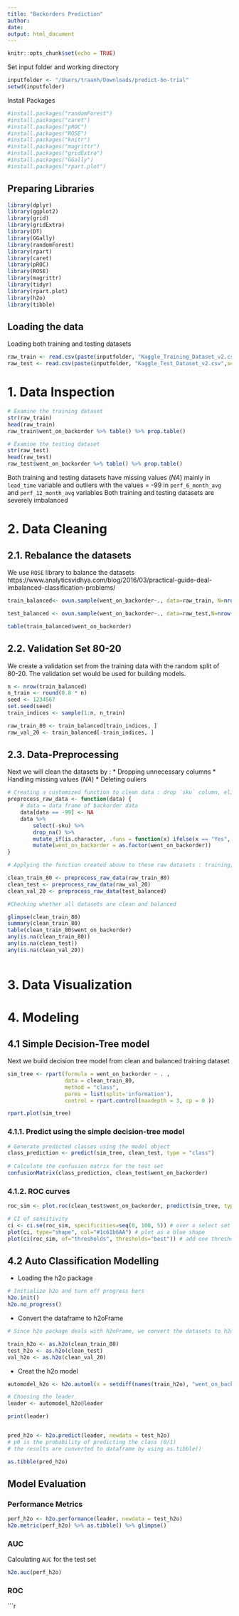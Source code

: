 ```yaml
---
title: "Backorders Prediction"
author: 
date:
output: html_document
---
```


```r
knitr::opts_chunk$set(echo = TRUE)
```

Set input folder and working directory

```r
inputfolder <- "/Users/traanh/Downloads/predict-bo-trial"
setwd(inputfolder)

```

Install Packages

```r
#install.packages("randomForest")
#install.packages("caret")
#install.packages("pROC")
#install.packages("ROSE")
#install.packages("knitr")
#install.packages("magrittr")
#install.packages("gridExtra")
#install.packages("GGally")
#install.packages("rpart.plot")
```
## Preparing Libraries
```r
library(dplyr)
library(ggplot2)
library(grid)
library(gridExtra)
library(DT)
library(GGally)
library(randomForest)
library(rpart)
library(caret)
library(pROC)
library(ROSE)
library(magrittr)
library(tidyr)
library(rpart.plot)
library(h2o)
library(tibble)


```
## Loading the data 
Loading both training and testing datasets

```r
raw_train <- read.csv(paste(inputfolder, "Kaggle_Training_Dataset_v2.csv",sep="/"), stringsAsFactors = FALSE)
raw_test <- read.csv(paste(inputfolder, "Kaggle_Test_Dataset_v2.csv",sep="/"), stringsAsFactors = FALSE)

```

# 1. Data Inspection

```r
# Examine the training dataset
str(raw_train)
head(raw_train)
raw_train$went_on_backorder %>% table() %>% prop.table()

# Examine the testing dataset
str(raw_test)
head(raw_test)
raw_test$went_on_backorder %>% table() %>% prop.table()

```

Both training and testing datasets have missing values (*NA*) mainly in `lead_time` variable and outliers with the values = -99 in `perf_6_month_avg` and `perf_12_month_avg` variables 
Both training and testing datasets are severely imbalanced

# 2. Data Cleaning 


## 2.1. Rebalance the datasets

We use `ROSE` library to balance the datasets
https://www.analyticsvidhya.com/blog/2016/03/practical-guide-deal-imbalanced-classification-problems/

```r

train_balanced<- ovun.sample(went_on_backorder~., data=raw_train, N=nrow(raw_train), p=0.5, seed=1, method="both")$data 

test_balanced <- ovun.sample(went_on_backorder~., data=raw_test,N=nrow(raw_test), p=0.5, seed=1, method="both")$data

table(train_balanced$went_on_backorder)

```

## 2.2. Validation Set 80-20 
We create a validation set from the training data with the random split of 80-20. The validation set would be used for building models.

```r

n <- nrow(train_balanced)
n_train <- round(0.8 * n) 
seed <- 1234567
set.seed(seed)
train_indices <- sample(1:n, n_train)

raw_train_80 <- train_balanced[train_indices, ]  
raw_val_20 <- train_balanced[-train_indices, ]  

```
## 2.3. Data-Preprocessing 

Next we will clean the datasets by :
  * Dropping unnecessary columns 
  * Handling missing values (*NA*)
  * Deleting ouliers

```r

# Creating a customized function to clean data : drop `sku` column, eliminate NA and ouliers(-99)
preprocess_raw_data <- function(data) {
    # data = data frame of backorder data
    data[data == -99] <- NA
    data %>%
        select(-sku) %>%
        drop_na() %>%
        mutate_if(is.character, .funs = function(x) ifelse(x == "Yes", 1, 0)) %>%
        mutate(went_on_backorder = as.factor(went_on_backorder))
}

# Applying the function created above to these raw datasets : training, testing and validation

clean_train_80 <- preprocess_raw_data(raw_train_80) 
clean_test <- preprocess_raw_data(raw_val_20)
clean_val_20 <- preprocess_raw_data(test_balanced)

#Checking whether all datasets are clean and balanced 

glimpse(clean_train_80)
summary(clean_train_80)
table(clean_train_80$went_on_backorder)
any(is.na(clean_train_80))
any(is.na(clean_test))
any(is.na(clean_val_20))



```
# 3. Data Visualization



# 4. Modeling

## 4.1 Simple Decision-Tree model 

Next we build decision tree model from clean and balanced training dataset

```r


sim_tree <- rpart(formula = went_on_backorder ~ . , 
                  data = clean_train_80, 
                  method = "class",
                  parms = list(split='information'), 
                  control = rpart.control(maxdepth = 3, cp = 0 ))

rpart.plot(sim_tree)

```
### 4.1.1. Predict using the simple decision-tree model

```r

# Generate predicted classes using the model object
class_prediction <- predict(sim_tree, clean_test, type = "class")  
                            
# Calculate the confusion matrix for the test set
confusionMatrix(class_prediction, clean_test$went_on_backorder)

```

### 4.1.2. ROC curves 
```r

roc_sim <- plot.roc(clean_test$went_on_backorder, predict(sim_tree, type = "prob", newdata = clean_test)[, 2], main="Confidence intervals", percent=TRUE, ci=TRUE, print.auc=TRUE) 

# CI of sensitivity
ci <- ci.se(roc_sim, specificities=seq(0, 100, 5)) # over a select set of specificities
plot(ci, type="shape", col="#1c61b6AA") # plot as a blue shape
plot(ci(roc_sim, of="thresholds", thresholds="best")) # add one threshold
```


## 4.2 Auto Classification Modelling 
* Loading the h2o package
```r
# Initialize h2o and turn off progress bars
h2o.init()
h2o.no_progress()
```
* Convert the dataframe to h2oFrame
```r
# Since h2o package deals with h2oFrame, we convert the datasets to h2oFrame

train_h2o <- as.h2o(clean_train_80)
test_h2o <- as.h2o(clean_test)
val_h2o <- as.h2o(clean_val_20)


```
* Creat the h2o model
```r

automodel_h2o <- h2o.automl(x = setdiff(names(train_h2o), "went_on_backorder"), y = "went_on_backorder", training_frame = train_h2o, validation_frame = val_h2o, leaderboard_frame = test_h2o , max_runtime_secs =  30 ) 

# Choosing the leader
leader <- automodel_h2o@leader


```


```r
print(leader)


pred_h2o <- h2o.predict(leader, newdata = test_h2o)
# p0 is the probability of predicting the class (0/1)
# the results are converted to dataframe by using as.tibble() 

as.tibble(pred_h2o)
```


## Model Evaluation 

### Performance Metrics

```r

perf_h2o <- h2o.performance(leader, newdata = test_h2o) 
h2o.metric(perf_h2o) %>% as.tibble() %>% glimpse()

```
### AUC 

Calculating `AUC` for the test set

```r

h2o.auc(perf_h2o)
```
### ROC 
```r



